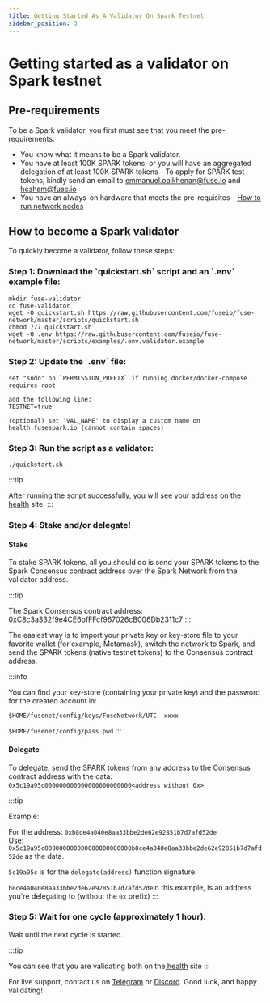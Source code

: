 ```yaml
---
title: Getting Started As A Validator On Spark Testnet
sidebar_position: 3
---
```


# Getting started as a validator on Spark testnet

## Pre-requirements

To be a Spark validator, you first must see that you meet the pre-requirements:

* You know what it means to be a Spark validator.
* You have at least 100K SPARK tokens, or you will have an aggregated delegation of at least 100K SPARK tokens - To apply for SPARK test tokens, kindly send an email to emmanuel.oaikhenan@fuse.io and hesham@fuse.io
* You have an always-on hardware that meets the pre-requisites - [How to run network nodes](../../developers/run-or-access-fuse-nodes.mdx)

## How to become a Spark validator

To quickly become a validator, follow these steps:

### Step 1: Download the \`quickstart.sh\` script and an \`.env\` example file:

```
mkdir fuse-validator
cd fuse-validator
wget -O quickstart.sh https://raw.githubusercontent.com/fuseio/fuse-network/master/scripts/quickstart.sh
chmod 777 quickstart.sh
wget -O .env https://raw.githubusercontent.com/fuseio/fuse-network/master/scripts/examples/.env.validator.example
```

### Step 2: Update the \`.env\` file:

```
set "sudo" on `PERMISSION_PREFIX` if running docker/docker-compose requires root

add the following line:
TESTNET=true

(optional) set 'VAL_NAME' to display a custom name on health.fusespark.io (cannot contain spaces)
```

### Step 3: Run the script as a validator:

```
./quickstart.sh
```

\:::tip

After running the script successfully, you will see your address on the [health](https://health.fuse.io/) site.
\:::

### Step 4: Stake and/or delegate!

#### Stake

To stake SPARK tokens, all you should do is send your SPARK tokens to the Spark Consensus contract address over the Spark Network from the validator address.

\:::tip

The Spark Consensus contract address: 0xC8c3a332f9e4CE6bfFFcf967026cB006Db2311c7
\:::

The easiest way is to import your private key or key-store file to your favorite wallet (for example, Metamask), switch the network to Spark, and send the SPARK tokens (native testnet tokens) to the Consensus contract address.

\:::info

You can find your key-store (containing your private key) and the password for the created account in:

`$HOME/fusenet/config/keys/FuseNetwork/UTC--xxxx`

`$HOME/fusenet/config/pass.pwd`
\:::

#### Delegate

To delegate, send the SPARK tokens from any address to the Consensus contract address with the data: `0x5c19a95c000000000000000000000000<address without 0x>`.

\:::tip

Example:

For the address: `0xb8ce4a040e8aa33bbe2de62e92851b7d7afd52de`\
Use: `0x5c19a95c000000000000000000000000b8ce4a040e8aa33bbe2de62e92851b7d7afd52de` as the data.

`5c19a95c` is for the `delegate(address)` function signature.

`b8ce4a040e8aa33bbe2de62e92851b7d7afd52de`in this example, is an address you're delegating to (without the `0x` prefix)
\:::

### Step 5: Wait for one cycle (approximately 1 hour).

Wait until the next cycle is started.

\:::tip

You can see that you are validating both on the[ health](https://health.fusespark.io) site
\:::

For live support, contact us on [Telegram](https://t.me/fuseio) or [Discord](https://discord.gg/tz7ArR). Good luck, and happy validating!
